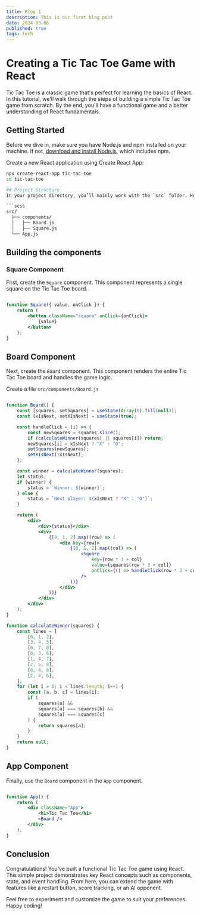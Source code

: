 ```yaml
---
title: Blog 1
description: This is our first blog post
date: 2024-03-06
published: true
tags: tech
---
```


# Creating a Tic Tac Toe Game with React

Tic Tac Toe is a classic game that's perfect for learning the basics of React. In this tutorial, we'll walk through the steps of building a simple Tic Tac Toe game from scratch. By the end, you'll have a functional game and a better understanding of React fundamentals.

## Getting Started

Before we dive in, make sure you have Node.js and npm installed on your machine. If not, [download and install Node.js](https://nodejs.org/), which includes npm.

Create a new React application using Create React App:

````bash
npx create-react-app tic-tac-toe
cd tic-tac-toe

## Project Structure
In your project directory, you’ll mainly work with the `src` folder. Here’s the structure we’ll use:

```scss
src/
  ├── components/
  │   ├── Board.js
  │   ├── Square.js
  └── App.js
````

## Building the components

### Square Component

First, create the `Square` component. This component represents a single square on the Tic Tac Toe board.

```jsx

function Square({ value, onClick }) {
    return (
        <button className="square" onClick={onClick}>
            {value}
        </button>
    );
}

```

## Board Component

Next, create the `Board` component. This component renders the entire Tic Tac Toe board and handles the game logic.

Create a file `src/components/Board.js`

```jsx

function Board() {
    const [squares, setSquares] = useState(Array(9).fill(null));
    const [xIsNext, setXIsNext] = useState(true);

    const handleClick = (i) => {
        const newSquares = squares.slice();
        if (calculateWinner(squares) || squares[i]) return;
        newSquares[i] = xIsNext ? "X" : "O";
        setSquares(newSquares);
        setXIsNext(!xIsNext);
    };

    const winner = calculateWinner(squares);
    let status;
    if (winner) {
        status = `Winner: ${winner}`;
    } else {
        status = `Next player: ${xIsNext ? "X" : "O"}`;
    }

    return (
        <div>
            <div>{status}</div>
            <div>
                {[0, 1, 2].map((row) => (
                    <div key={row}>
                        {[0, 1, 2].map((col) => (
                            <Square
                                key={row * 3 + col}
                                value={squares[row * 3 + col]}
                                onClick={() => handleClick(row * 3 + col)}
                            />
                        ))}
                    </div>
                ))}
            </div>
        </div>
    );
}

function calculateWinner(squares) {
    const lines = [
        [0, 1, 2],
        [3, 4, 5],
        [6, 7, 8],
        [0, 3, 6],
        [1, 4, 7],
        [2, 5, 8],
        [0, 4, 8],
        [2, 4, 6],
    ];
    for (let i = 0; i < lines.length; i++) {
        const [a, b, c] = lines[i];
        if (
            squares[a] &&
            squares[a] === squares[b] &&
            squares[a] === squares[c]
        ) {
            return squares[a];
        }
    }
    return null;
}

```

## App Component

Finally, use the `Board` component in the `App` component.

```jsx

function App() {
    return (
        <div className="App">
            <h1>Tic Tac Toe</h1>
            <Board />
        </div>
    );
}

```

## Conclusion

Congratulations! You’ve built a functional Tic Tac Toe game using React. This simple project demonstrates key React concepts such as components, state, and event handling. From here, you can extend the game with features like a restart button, score tracking, or an AI opponent.

Feel free to experiment and customize the game to suit your preferences. Happy coding!
